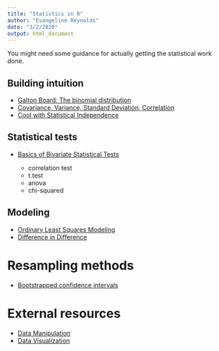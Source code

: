 ```yaml
---
title: "Statistics in R"
author: "Evangeline Reynolds"
date: "3/2/2020"
output: html_document
---
```


You might need some guidance for actually getting the statistical work done.

## Building intuition 

- [Galton Board: The binomial distribution](galton_board.html){target="_blank"}
- [Covariance, Variance, Standard Deviation, Correlation](covariance_correlation.html){target="_blank"}
- [Cool with Statistical Independence](statistical_independence.html){target="_blank"}

## Statistical tests

- [Basics of Bivariate Statistical Tests](basic_bivariate_statistical_tests.html){target="_blank"}

  - correlation test
  - t.test
  - anova
  - chi-squared
  
  
  
## Modeling

- [Ordinary Least Squares Modeling](ols.html){target="_blank"}
- [Difference in Difference](difference_in_difference.html){target="_blank"}


# Resampling methods

- [Bootstrapped confidence intervals](bootstrap.html){target="_blank"}

# External resources

- [Data Manipulation](https://evamaerey.github.io/tidyverse_in_action/about){target="_blank"}
- [Data Visualization](https://evamaerey.github.io/ggplot2_grammar_guide/about){target="_blank"}

